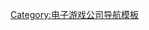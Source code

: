 {{Navbox
| name   = Vanillaware
| title  = [[Vanillaware]]游戏
| state = {{{state|autocollapse}}}
|listclass = hlist

| group1 = 遊戲
| list1  =
* [[幻想戰記]]
* [[格林魔书]]
* [[奥丁领域]]
* {{tsl|en|Kumatanchi|熊姬和她的伙伴们}}
* [[胧村正]]
* {{tsl|ja|グランナイツヒストリー|大骑士物语}}
* [[龙之皇冠]]
* [[十三机兵防卫圈]]
| group2 = 相關
| list2=
* {{tsl|ja|プリンセスクラウン|公主皇冠}}
* {{tsl|ja|グランキングダム|宏偉王國}}
* [[Atlus]]
}}<noinclude>
{{collapsible option}}

{{DEFAULTSORT:Vanillaware}}
[[Category:电子游戏公司导航模板]]
</noinclude>